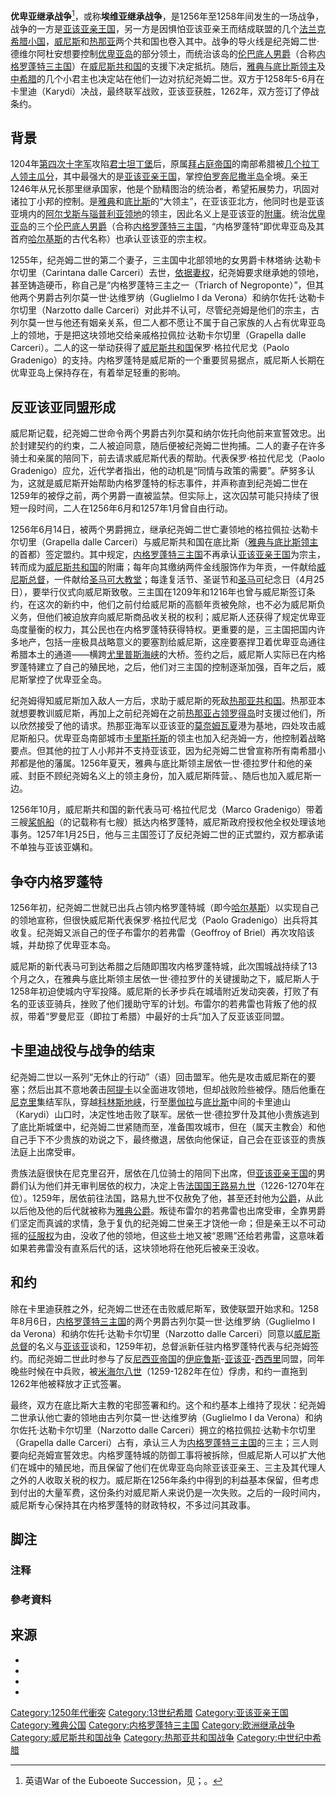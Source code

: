 {{GA}}
{{Infobox Military Conflict
|conflict=优卑亚继承战争
|image=ShepherdByzempire1265.png
|image_size=260px
|caption=1265年的拜占庭帝国与拉丁人领地
|partof=
|date=1256年－1258年
|place=[[优卑亚岛|优卑亚]]、[[中希臘|中希腊]]、[[伯罗奔尼撒|伯罗奔尼撒]]
|result=[[亚该亚侯国|亚该亚亲王国]]胜利
|combatant1=[[File:Armoiries_Achaïe.svg|20px]] [[亚该亚侯国|亚该亚亲王国]]<br>{{flag|Republic of Genoa}}
|combatant2={{flag|Republic of Venice}}<br>[[File:Blason_fam_fr_La_Roche_(Ducs_d'Athènes)_(selon_Gelre).svg|20px]] [[雅典公国|雅典与底比斯领主国]]<br>[[File:Blason-vide-3D.svg|20px]] [[内格罗蓬特三主国|内格罗蓬特三主国]]<br>[[File:Blason-vide-3D.svg|20px]] {{link-en|萨洛那领主国|Lordship of Salona}}<br>[[File:Blason-vide-3D.svg|20px]] {{link-en|波多尼察侯国|Marquisate of Bodonitsa}}
|commander1=[[File:Armoiries_Achaïe.svg|20px]] {{link-en|纪尧姆二世 (亚该亚)|William II of Villehardouin|纪尧姆二世·德维尔阿杜安}}
|commander2={{flagicon|Republic of Venice}}保罗·格拉代尼戈（Paolo Gradenigo）<br>[[File:Blason_fam_fr_La_Roche_(Ducs_d'Athènes)_(selon_Gelre).svg|20px]] {{link-en|居依一世 (雅典公国)|Guy I de la Roche|居依一世·德拉罗什}}
|strength1=
|strength2=
|casualties1=
|casualties2=
}}
'''优卑亚继承战争'''<ref>英语War of the Euboeote Succession，见{{harvnb|Setton|1976|p=80}}；{{harnvb|Dourou-Iliopoulou|2005|p=30}}。</ref>，或称'''埃维亚继承战争'''{{NoteTag|因优卑亚又译作埃维亚}}，是1256年至1258年间发生的一场战争，战争的一方是[[亚该亚侯国|亚该亚亲王国]]{{notetag|又作亚该亚侯国、亚该亚公国，源于对“Principality”一词的不同翻译}}，另一方是因惧怕亚该亚亲王{{link-en|纪尧姆二世 (亚该亚)|William II of Villehardouin|纪尧姆二世·德维尔阿杜安}}而结成联盟的几个[[拉丁人治下的希腊|法兰克希腊小国]]，[[威尼斯共和国|威尼斯]]和[[热那亚共和国|热那亚]]两个共和国也卷入其中。战争的导火线是纪尧姆二世·德维尔阿杜安想要控制[[优卑亚岛|优卑亚岛]]的部分领土，而统治该岛的[[伦巴第人|伦巴底人]][[男爵|男爵]]（合称[[内格罗蓬特三主国|内格罗蓬特三主国]]）在[[威尼斯共和国|威尼斯共和国]]的支援下决定抵抗。随后，[[雅典公国|雅典与底比斯领主]]{{link-en|居依一世 (雅典公国)|Guy I de la Roche|居依一世·德拉罗什}}及[[中希臘|中希腊]]的几个小君主也决定站在他们一边对抗纪尧姆二世。双方于1258年5-6月在卡里迪（Karydi）决战，最终联军战败，亚该亚获胜，1262年，双方签订了停战条约。

==背景==
1204年[[第四次十字军东征|第四次十字军]]攻陷[[君士坦丁堡|君士坦丁堡]]后，原属[[東羅馬帝國|拜占庭帝国]]的南部希腊被[[拉丁人治下的希腊|几个拉丁人领主瓜分]]，其中最强大的是[[亚该亚侯国|亚该亚亲王国]]，掌控[[伯罗奔尼撒|伯罗奔尼撒半岛]]全境。{{link-en|纪尧姆二世 (亚该亚)|William II of Villehardouin|纪尧姆二世·德维尔阿杜安}}亲王1246年从兄长那里继承国家，他是个励精图治的统治者，希望拓展势力，巩固对诸拉丁小邦的控制{{sfn|Miller|1908|pp=97–98}}。{{link-en|居依一世 (雅典公国)|Guy I de la Roche|居依一世·德拉罗什}}是[[雅典|雅典]]和[[底比斯_(希臘)|底比斯]]的“大领主”，在亚该亚北方，他同时也是亚该亚境内的[[阿尔戈斯与瑙普利亚领地|阿尔戈斯与瑙普利亚领地]]的领主，因此名义上是亚该亚的[[附庸|附庸]]{{sfn|Miller|1908|p=99}}。统治[[优卑亚岛|优卑亚岛]]的三个[[伦巴第人|伦巴底人]][[男爵|男爵]]（合称[[内格罗蓬特三主国|内格罗蓬特三主国]]，“内格罗蓬特”即优卑亚岛及其首府[[哈尔基斯|哈尔基斯]]的古代名称）也承认亚该亚的宗主权{{sfn|Setton|1976|p=78}}。

1255年，纪尧姆二世的第二个妻子，三主国中北部领地的女男爵卡林塔纳·达勒卡尔切里（Carintana dalle Carceri）去世，[[依据妻权|依据妻权]]，纪尧姆要求继承她的领地，甚至铸造硬币，称自己是“内格罗蓬特三主之一（Triarch of Negroponte）”，但其他两个男爵古列尔莫一世·达维罗纳（Guglielmo I da Verona）和纳尔佐托·达勒卡尔切里（Narzotto dalle Carceri）对此并不认可，尽管纪尧姆是他们的宗主，古列尔莫一世与他还有姻亲关系，但二人都不愿让不属于自己家族的人占有优卑亚岛上的领地，于是把这块领地交给亲戚格拉佩拉·达勒卡尔切里（Grapella dalle Carceri）{{sfn|Setton|1976|p=78}}{{sfn|Miller|1908|pp=102–103}}。二人的这一举动获得了[[威尼斯共和国|威尼斯共和国]]{{link-en|威尼斯驻内格罗蓬特代表|Bailo of Negroponte|驻内格罗蓬特代表}}保罗·格拉代尼戈（Paolo Gradenigo）的支持。内格罗蓬特是威尼斯的一个重要贸易据点，威尼斯人长期在优卑亚岛上保持存在，有着举足轻重的影响{{sfn|Fine|1994|pp=188–189}}。

==反亚该亚同盟形成==
威尼斯{{link-en|老马里奥·萨努多|Marino Sanuto the Elder|马里奥·萨努多·托尔切洛}}记载，纪尧姆二世命令两个男爵古列尔莫和纳尔佐托向他前来宣誓效忠。出於封建契约的约束，二人被迫同意，随后便被纪尧姆二世拘捕。二人的妻子在许多骑士和亲属的陪同下，前去请求威尼斯代表的帮助。代表保罗·格拉代尼戈（Paolo Gradenigo）应允，近代学者{{link-en|威廉·米勒 (历史学家)|William Miller (historian)|威廉·米勒}}指出，他的动机是“同情与政策的需要”{{sfn|Miller|1908|pp=103–104}}{{sfn|Setton|1976|pp=78–79}}。萨努多认为，这就是威尼斯开始帮助内格罗蓬特的标志事件，并声称直到纪尧姆二世在1259年的{{Link-en|佩拉戈尼亚战役|Battle of Pelagonia}}被俘之前，两个男爵一直被监禁{{sfn|Miller|1908|p=103}}{{sfn|Setton|1976|p=78}}。但实际上，这次囚禁可能只持续了很短一段时间，二人在1256年6月和1257年1月曾自由行动{{sfn|Setton|1976|pp=78, 79}}。

1256年6月14日，被两个男爵拥立，继承纪尧姆二世亡妻领地的格拉佩拉·达勒卡尔切里（Grapella dalle Carceri）与威尼斯共和国在底比斯（[[雅典公国|雅典与底比斯领主]]{{link-en|居依一世 (雅典公国)|Guy I de la Roche|居依一世·德拉罗什}}的首都）签定盟约。其中规定，[[内格罗蓬特三主国|内格罗蓬特三主国]]不再承认[[亚该亚侯国|亚该亚亲王国]]为宗主，转而成为[[威尼斯共和国|威尼斯共和国]]的附庸；每年向其缴纳两件金线服饰作为年贡，一件献给[[威尼斯总督|威尼斯总督]]，一件献给[[聖馬爾谷聖殿宗主教座堂|圣马可大教堂]]；每逢复活节、圣诞节和[[馬可_(福音書作者)|圣马可]]纪念日（4月25日），要举行仪式向威尼斯致敬。三主国在1209年和1216年也曾与威尼斯签订条约，在这次的新约中，他们之前付给威尼斯的高额年贡被免除，也不必为威尼斯负义务，但他们被迫放弃向威尼斯商品收关税的权利；威尼斯人还获得了规定优卑亚岛度量衡的权力，其公民也在内格罗蓬特获得特权{{sfn|Miller|1908|p=103}}{{sfn|Setton|1976|pp=78–79}}。更重要的是，三主国把国内许多地产，包括一座极具战略意义的要塞割给威尼斯，这座要塞捍卫着优卑亚岛通往希腊本土的通道——横跨[[尤里普斯海峡|尤里普斯海峡]]的大桥。签约之后，威尼斯人实际已在内格罗蓬特建立了自己的殖民地，之后，他们对三主国的控制逐渐加强，百年之后，威尼斯掌控了优卑亚全岛{{sfn|Setton|1976|p=78}}。

纪尧姆得知威尼斯加入敌人一方后，求助于威尼斯的死敌[[热那亚共和国|热那亚共和国]]。热那亚本就想要教训威尼斯，再加上之前纪尧姆在之前[[热那亚占领罗得岛|热那亚占领罗得岛]]时支援过他们，所以欣然接受了他的请求。热那亚海军以亚该亚的[[莫奈姆瓦夏|莫奈姆瓦夏]]港为基地，四处攻击威尼斯船只。优卑亚岛南部城市[[卡里斯托斯|卡里斯托斯]]的领主{{link-en|奥顿·德齐孔|Othon de Cicon}}也加入纪尧姆一方，他控制着战略要点{{link-en|卡菲雷夫斯角|Cavo D'Oro|黄金角}}{{sfn|Miller|1908|p=105}}{{sfn|Setton|1976|p=80}}。但其他的拉丁人小邦并不支持亚该亚，因为纪尧姆二世曾宣称所有南希腊小邦都是他的藩属。1256年夏天，雅典与底比斯领主居依一世·德拉罗什和他的亲戚、封臣{{link-en|纪尧姆·德拉罗什|William de la Roche (lord of Veligosti)}}不顾纪尧姆名义上的领主身份{{NoteTag|居依是[[阿尔戈斯与瑙普利亚领地|阿尔戈斯与瑙普利亚领主]]，纪尧姆是{{link-en|韦利戈斯蒂男爵领|Barony of Veligosti|韦利戈斯蒂-达马拉男爵}}，两个领地都属于亚该亚，所以纪尧姆二世名义上是他们的领主。}}，加入威尼斯阵营。{{link-en|萨洛纳领地|Lordship of Salona|萨洛纳领主}}{{link-en|托马斯二世·德欧特勒芒库尔|Thomas II d'Autremencourt}}、{{link-en|波多尼察侯国|Marquisate of Bodonitsa|波多尼察侯爵}}{{link-en|乌贝蒂诺·帕拉维奇尼|Ubertino Pallavicini}}随后也加入威尼斯一边{{sfn|Setton|1976|p=79}}{{sfn|Miller|1908|pp=104–105}}。 

1256年10月，威尼斯共和国的新代表马可·格拉代尼戈（Marco Gradenigo）带着三艘[[槳帆船|桨帆船]]（{{link-en|安德烈亚·丹多洛|Andrea Dandolo}}的记载称有七艘）抵达内格罗蓬特，威尼斯政府授权他全权处理该地事务{{sfn|Setton|1976|p=79}}。1257年1月25日，他与三主国签订了反纪尧姆二世的正式盟约，双方都承诺不单独与亚该亚媾和{{sfn|Miller|1908|p=103}}{{sfn|Setton|1976|p=79}}。

==争夺内格罗蓬特==
1256年初，纪尧姆二世就已出兵占领内格罗蓬特城（即今[[哈尔基斯|哈尔基斯]]）以实现自己的领地宣称，但很快威尼斯代表保罗·格拉代尼戈（Paolo Gradenigo）出兵将其收复{{sfn|Setton|1976|p=78}}{{sfn|Miller|1908|p=104}}{{sfn|Fine|1994|p=189}}。纪尧姆又派自己的侄子{{link-en|卡里泰纳男爵领|Barony of Karytaina|卡里泰纳男爵}}布雷尔的若弗雷（Geoffroy of Briel）再次攻陷该城，并劫掠了优卑亚本岛{{sfn|Setton|1976|p=78}}。 

威尼斯的新代表马可到达希腊之后随即围攻内格罗蓬特城，此次围城战持续了13个月之久，在雅典与底比斯领主居依一世·德拉罗什的关键援助之下，威尼斯人于1258年初迫使城内守军投降。威尼斯的长矛步兵在城墙附近发动突袭，打败了有名的亚该亚骑兵，挫败了他们援助守军的计划{{sfn|Setton|1976|p=79}}{{sfn|Miller|1908|p=104}}{{sfn|Fine|1994|p=189}}。布雷尔的若弗雷也背叛了他的叔叔，带着“罗曼尼亚（即拉丁希腊）中最好的士兵”加入了反亚该亚同盟{{sfn|Miller|1908|p=105}}。

==卡里迪战役与战争的结束==
纪尧姆二世以一系列“无休止的行动”（{{link-en|威廉·米勒 (历史学家)|William Miller (historian)|威廉·米勒}}语）回击盟军。他先是攻击威尼斯在{{link-en|科罗尼 (希腊)|Koroni|科龙}}的要塞；然后出其不意地袭击[[阿提卡|阿提卡]]以全面进攻{{link-en|居依一世 (雅典公国)|Guy I de la Roche|居依一世·德拉罗什}}领地，但却战败险些被俘。随后他重在[[特基亚|尼克里]]集结军队，穿越[[科林斯地峽|科林斯地峡]]，行至[[墨伽拉|墨伽拉]]与[[底比斯_(希臘)|底比斯]]中间的卡里迪山（Karydi）山口时，决定性地击败了联军。居依一世·德拉罗什及其他小贵族逃到了底比斯城堡中，纪尧姆二世紧随而至，准备围攻城市，但在{{link-en|底比斯大主教 (天主教会)|Latin Archbishop of Thebes|底比斯大主教}}（属天主教会）和他自己手下不少贵族的劝说之下，最终撤退，居依向他保证，自己会在亚该亚的贵族法庭上出席受审{{sfn|Miller|1908|pp=105–106}}{{sfn|Setton|1976|p=80}}。

贵族法庭很快在尼克里召开，居依在几位骑士的陪同下出席，但[[亚该亚侯国|亚该亚亲王国]]的男爵们认为他们并无审判居依的权力，决定上告[[法国君主列表|法国国王]][[路易九世_(法兰西)|路易九世]]（1226-1270年在位）{{NoteTag|居依和纪尧姆的祖先都来自法国，在第四次十字军后在希腊获得领地。}}。1259年，居依前往法国，路易九世不仅赦免了他，甚至还封他为[[公爵|公爵]]，从此以后他及他的后代就被称为[[雅典公国|雅典公爵]]{{sfn|Miller|1908|pp=106–108}}。叛徒布雷尔的若弗雷也出席受审，全靠男爵们坚定而真诚的求情，急于复仇的纪尧姆二世亲王才饶他一命；但是亲王以不可动摇的[[征服權|征服权]]为由，没收了他的领地，但这些土地又被“恩赐”还给若弗雷，这意味着如果若弗雷没有直系后代的话，这块领地将在他死后被亲王没收{{sfn|Miller|1908|p=106}}。

==和约==
除在卡里迪获胜之外，纪尧姆二世还在{{link-en|奥雷伊|Oreoi}}击败威尼斯军，致使联盟开始求和。1258年8月6日，[[内格罗蓬特三主国|内格罗蓬特三主国]]的两个男爵古列尔莫一世·达维罗纳（Guglielmo I da Verona）和纳尔佐托·达勒卡尔切里（Narzotto dalle Carceri）同意以[[威尼斯总督|威尼斯总督]]的名义与[[亚该亚侯国|亚该亚]]谈和，1259年初，总督派新任驻内格罗蓬特代表{{link-en|安德烈亚·巴罗齐|Andrea Barozzi}}与纪尧姆签约。而纪尧姆二世此时参与了反[[尼西亚帝国|尼西亚帝国]]的[[伊庇魯斯專制國|伊庇鲁斯]]-[[亚该亚侯国|亚该亚]]-[[西西里王國|西西里]]同盟，同年晚些时候在{{link-en|佩拉戈尼亚战役|Battle of Pelagonia}}中兵败，被[[米海尔八世|米海尔八世]]（1259-1282年在位）俘虏，和约一直拖到1262年他被释放才正式签署{{sfn|Setton|1976|p=80}}{{sfn|Miller|1908|pp=108–117}}。 

最终，双方在底比斯大主教的宅邸签署和约。这个和约基本上维持了现状：纪尧姆二世承认他亡妻的领地由古列尔莫一世·达维罗纳（Guglielmo I da Verona）和纳尔佐托·达勒卡尔切里（Narzotto dalle Carceri）拥立的格拉佩拉·达勒卡尔切里（Grapella dalle Carceri）占有，承认三人为[[内格罗蓬特三主国|内格罗蓬特三主国]]的三主；三人则要向纪尧姆宣誓效忠。内格罗蓬特城的防御工事将被拆除，但威尼斯人可以扩大他们在城中的殖民地，而且保留了他们在优卑亚岛向除亚该亚亲王、三主及其代理人之外的人收取关税的权力。威尼斯在1256年条约中得到的利益基本保留，但考虑到付出的大量军费，这份条约对威尼斯人来说仍是一次失败。之后的一段时间内，威尼斯专心保持其在内格罗蓬特的财政特权，不多过问其政事{{sfn|Miller|1908|pp=117–118}}{{sfn|Setton|1976|pp=80–81 (note 6)}}。

==脚注==
===注释===
{{notefoot}}

===參考資料===
{{Reflist|2}}

==来源==
{{refbegin|2}}
*{{cite book|last=Dourou-Iliopoulou | first=Maria|script-title=el:Το Φραγκικό Πριγκιπάτο της Αχαΐας (1204-1432). Ιστορία. Οργάνωση. Κοινωνία. |trans-title=The Frankish Principality of Achaea (1204-1432). History. Organization. Society. | language = el| location = Thessaloniki | publisher = Vanias Publications | year = 2005 | isbn = 960-288-153-4|ref=harv}}
*{{The Late Medieval Balkans|ref=harv}}
*{{The Latins in the Levant|ref=harv}}
*{{The Papacy and the Levant|volume=1|ref=harv}}
{{refend|2}}

{{拉丁人治下的希腊}}

[[Category:1250年代衝突|Category:1250年代衝突]]
[[Category:13世纪希腊|Category:13世纪希腊]]
[[Category:亚该亚亲王国|Category:亚该亚亲王国]]
[[Category:雅典公国|Category:雅典公国]]
[[Category:内格罗蓬特三主国|Category:内格罗蓬特三主国]]
[[Category:欧洲继承战争|Category:欧洲继承战争]]
[[Category:威尼斯共和国战争|Category:威尼斯共和国战争]]
[[Category:热那亚共和国战争|Category:热那亚共和国战争]]
[[Category:中世纪中希腊|Category:中世纪中希腊]]